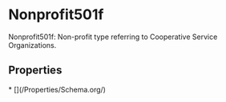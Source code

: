 # Nonprofit501f

Nonprofit501f: Non-profit type referring to Cooperative Service Organizations.

## Properties

<Grid>
* [](/Properties/Schema.org/)

</Grid>

